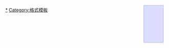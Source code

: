 <div class="unicode" style="float:right; clear: right; margin: 10px; padding:30px; font-size: 400%; background-color: #ddddff; border: 1px solid #aaaaff;">{{{1}}}</div><noinclude>

[[Category:標點符號|*]]
[[Category:格式模板]]
</noinclude>
